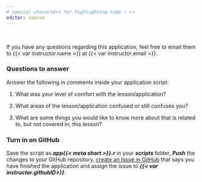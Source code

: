 ```yaml
---
# special characters for highlighting code : «»
editor: source
---
```



 

If you have any questions regarding this application, feel free to email them to {{< var instructor.name >}} at {{< var instructor.email >}}.

### Questions to answer

Answer the following in comments inside your application script:

1.  What was your level of comfort with the lesson/application?

2.  What areas of the lesson/application confused or still confuses you?

3.  What are some things you would like to know more about that is related to, but not covered in, this lesson?

### Turn in on GitHub

Save the script as ***app{{< meta short >}}.r*** in your ***scripts*** folder, ***Push*** the changes to your GitHub repository, [create an Issue in GitHub](01b-GitAndGitHubSetup.html#Issues) that says you have finished the application and assign the issue to*** {{< var instructor.githubID>}}***.